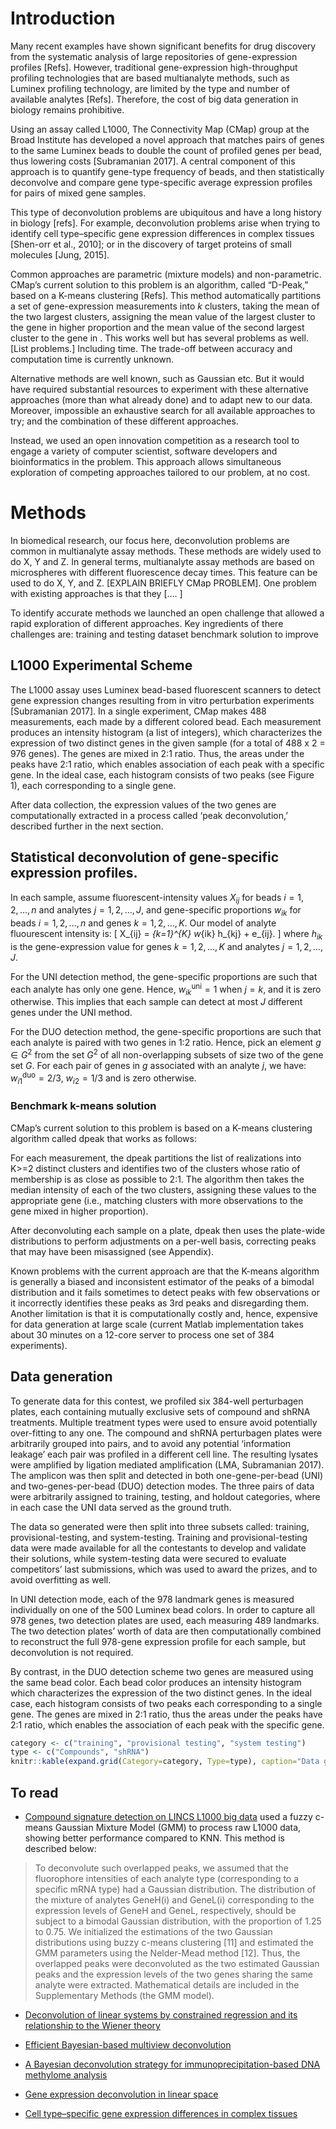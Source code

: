 Introduction
============
 
Many recent examples have shown significant benefits for drug discovery from the systematic analysis of large repositories of gene-expression profiles [Refs]. However, traditional gene-expression high-throughput profiling technologies that are based multianalyte methods, such as Luminex profiling technology, are limited by the type and number of available analytes [Refs]. Therefore, the cost of big data generation in biology remains prohibitive. 

Using an assay called L1000, The Connectivity Map (CMap) group at the Broad Institute has developed a novel approach that matches pairs of genes to the same Luminex beads to double the count of profiled genes per bead, thus lowering costs [Subramanian 2017].
A central component of this approach is to quantify gene-type frequency of beads, and then statistically deconvolve and compare gene type-specific average expression profiles for pairs of mixed gene samples. 

This type of deconvolution problems are ubiquitous and have a long history in biology [refs]. For example, deconvolution problems arise when trying to identify cell type–specific gene expression differences in complex tissues [Shen-orr et al., 2010]; or in the discovery of target proteins of small molecules [Jung, 2015]. 

<!-- 
Shen-orr et al. (2010). Gene expression data from multiple cell-types. The problem is to quantify cell-type frequency "then deconvolve and compare cell type-specific average expression profiles for groups of mixed tissue samples." One approach is "deconvolution to be linear"
 -->

<!-- Broadly speaking, the problem is to estimate the density $f$ of a random variable $X$ based on $n$ observations from $Y = X + \epsilon$, where $\epsilon$ is a measurement error based on a possibly unknown distribution.  (Fan, 1991) -->

<!-- The solution adopted by CMap was a KNN [explain]. This is a standard technique implemented in xxx that gives a good level of accuracy [xxx] and reasonably fast computation time (xxx with the current Matlab implementation). -->

Common approaches are parametric (mixture models) and non-parametric. CMap’s current solution to this problem is an algorithm, called "D-Peak," based on a K-means clustering [Refs]. This method automatically partitions a set of gene-expression measurements into $k$ clusters, taking the mean of the two largest clusters, assigning the mean value of the largest cluster to the gene in higher proportion and the mean value of the second largest cluster to the gene in .  This works well but has several problems as well. [List problems.] Including time. The trade-off between accuracy and computation time is currently unknown. 

Alternative methods are well known, such as Gaussian etc. But it would have required substantial resources to experiment with these alternative approaches (more than what already done) and to adapt new to our data. Moreover, impossible an exhaustive search for all available approaches to try; and the combination of these different approaches. 

Instead, we used an open innovation competition as a research tool to engage a variety of computer scientist, software developers and bioinformatics in the problem. This approach allows  simultaneous exploration of competing approaches tailored to our problem, at no cost. 

Methods
========

In biomedical research, our focus here, deconvolution problems are common in multianalyte assay methods. These methods are widely used to do X, Y and Z. In general terms, multianalyte assay methods are based on microspheres with different fluorescence decay times. This feature can be used to do X, Y, and Z. [EXPLAIN BRIEFLY CMap PROBLEM].
One problem with existing approaches is that they […. ]

To identify accurate methods we launched an open challenge that allowed a rapid exploration of different approaches. Key ingredients of there challenges are:
training and testing dataset
benchmark solution to improve

## L1000 Experimental Scheme

The L1000 assay uses Luminex bead-based fluorescent scanners to detect gene expression changes resulting from in vitro perturbation experiments [Subramanian 2017]. In a single experiment, CMap makes 488 measurements, each made by a different colored bead. Each measurement produces an intensity histogram (a list of integers), which characterizes the expression of two distinct genes in the given sample (for a total of 488 x 2 = 976 genes). The genes are mixed in 2:1 ratio. Thus, the areas under the peaks have 2:1 ratio, which enables association of each peak with a specific gene. In the ideal case, each histogram consists of two peaks (see Figure 1), each corresponding to a single gene. 

After data collection, the expression values of the two genes are computationally extracted in a process called 'peak deconvolution,' described further in the next section. 

<!-- alt. wording
Although the scanner is designed to detect only 500 different bead types, CMap uses it to measure ~1,000 landmark genes (978 genes to be exact). Of the 500 available types, 12 are used to measure controls. The remaining 488 colors are each used to measure two genes. The 976 landmark genes (excluding two genes that are measured independently) are grouped into pairs and coupled to beads of the same color. Genes coupled to the same bead color are combined in a ratio of 2:1 prior to use. So, the detected signal intensity for each bead color provides a composite measure of the abundance of the transcripts of the two genes.
-->

## Statistical deconvolution of gene-specific expression profiles.

In each sample, assume fluorescent-intensity values $X_{ij}$ for beads $i=1,2,\dots, n$ and analytes $j=1,2,\dots, J$, and gene-specific proportions $w_{ik}$ for beads $i=1,2,\dots, n$ and genes $k=1,2,\dots, K$. Our model of analyte fluourescent intensity is:
\[
  X_{ij} = \sum_{k=1}^{K} w_{ik} h_{kj} + e_{ij}. 
\]
where $h_{ik}$ is the gene-expression value for genes $k=1,2,\dots, K$ and analytes $j=1,2,\dots, J$. 

For the UNI detection method, the gene-specific proportions are such that each analyte has only one gene. Hence, $w^{\text{uni}}_{ik} = 1$ when $j = k$, and it is zero otherwise. This implies that each sample can detect at most $J$ different genes under the UNI method. 

For the DUO detection method, the gene-specific proportions are such that each analyte is paired with two genes in 1:2 ratio. Hence, pick an element $g\in G^2$ from the set $G^2$ of all non-overlapping subsets of size two of the gene set $G$. For each pair of genes in $g$ associated with an analyte $j$, we have: $w^{\text{duo}}_{i1} = 2/3$, $w_{i2}=1/3$ and is zero otherwise. 

<!-- from problem statement
Each measurement produces an intensity histogram (a list of integers), which characterizes expression of two distinct genes in the sample (for a total of 488 x 2 = 976 genes). In the ideal case, each histogram consists of two peaks (see Figure 1), each corresponding to a single gene. The genes are mixed in 2:1 ratio, thus the areas under the peaks have 2:1 ratio, which allows us to associate each peak with the specific gene. The median position of each peak corresponds to the gene's expression level, and that's what you need to determine in this challenge.
-->

### Benchmark k-means solution

CMap's current solution to this problem is based on a K-means clustering algorithm called dpeak that works as follows:

For each measurement, the dpeak partitions the list of realizations into K>=2 distinct clusters and identifies two of the clusters whose ratio of membership is as close as possible to 2:1. The algorithm then takes the median intensity of each of the two clusters, assigning these values to the appropriate gene (i.e., matching clusters with more observations to the gene mixed in higher proportion).

After deconvoluting each sample on a plate, dpeak then uses the plate-wide distributions to perform adjustments on a per-well basis, correcting peaks that may have been misassigned (see Appendix).

Known problems with the current approach are that the K-means algorithm is generally a biased and inconsistent estimator of the peaks of a bimodal distribution and it fails sometimes to detect peaks with few observations or it incorrectly identifies these peaks as 3rd peaks and disregarding them. Another limitation is that it is computationally costly and, hence, expensive for data generation at large scale (current Matlab implementation takes about 30 minutes on a 12-core server to process one set of 384 experiments).


## Data generation 

To generate data for this contest, we profiled six 384-well perturbagen plates, each containing mutually exclusive sets of compound and shRNA treatments. Multiple treatment types were used to ensure avoid potentially over-fitting to any one. The compound and shRNA perturbagen plates were arbitrarily grouped into pairs, and to avoid any potential ‘information leakage’ each pair was profiled in a different cell line. The resulting lysates were amplified by ligation mediated amplification (LMA, Subramanian 2017). The amplicon was then split and detected in both one-gene-per-bead (UNI) and two-genes-per-bead (DUO) detection modes. The three pairs of data were arbitrarily assigned to training, testing, and holdout categories, where in each case the UNI data served as the ground truth.

The data so generated were then split into three subsets called: training, provisional-testing, and system-testing. Training and provisional-testing data were made available for all the contestants to develop and validate their solutions, while system-testing data were secured to evaluate competitors' last submissions, which was used to award the prizes, and to avoid overfitting as well.

In UNI detection mode, each of the 978 landmark genes is measured individually on one of the 500 Luminex bead colors. In order to capture all 978 genes, two detection plates are used, each measuring 489 landmarks. The two detection plates’ worth of data are then computationally combined to reconstruct the full 978-gene expression profile for each sample, but deconvolution is not required.

By contrast, in the DUO detection scheme two genes are measured using the same bead color. Each bead color produces an intensity histogram which characterizes the expression of the two distinct genes. In the ideal case, each histogram consists of two peaks each corresponding to a single gene. The genes are mixed in 2:1 ratio, thus the areas under the peaks have 2:1 ratio, which enables the association of each peak with the specific gene. 

```r
category <- c("training", "provisional testing", "system testing")
type <- c("Compounds", "shRNA")
knitr::kable(expand.grid(Category=category, Type=type), caption="Data generated")
```

## To read

- [Compound signature detection on LINCS L1000 big data](https://pubs.rsc.org/en/content/getauthorversionpdf/c4mb00677a) used a fuzzy c-means Gaussian Mixture Model (GMM) to process raw L1000 data, showing better performance compared to KNN. This method is described below:

> To deconvolute such overlapped peaks, we assumed that the fluorophore intensities of each analyte type (corresponding to a specific mRNA type) had a Gaussian distribution. The distribution of the mixture of analytes GeneH(i) and GeneL(i) corresponding to the expression levels of GeneH and GeneL, respectively, should be subject to a bimodal Gaussian distribution, with the proportion of 1.25 to 0.75. We initialized the estimations of the two Gaussian distributions using buzzy c-means clustering [11] and estimated the GMM parameters using the Nelder-Mead method [12]. Thus, the overlapped peaks were deconvoluted as the two estimated Gaussian peaks and the expression levels of the two genes sharing the same analyte were extracted. Mathematical details are included in the Supplementary Methods (the GMM model).

  
- [Deconvolution of linear systems by constrained regression and its relationship to the Wiener theory](https://ieeexplore.ieee.org/abstract/document/4044778)

- [Efficient Bayesian-based multiview deconvolution](https://www.nature.com/articles/nmeth.2929)

- [A Bayesian deconvolution strategy for immunoprecipitation-based DNA methylome analysis](https://www.nature.com/articles/nbt1414)

- [Gene expression deconvolution in linear space](https://www.nature.com/articles/nmeth.1830)

- [Cell type–specific gene expression differences in complex tissues](https://www.nature.com/articles/nmeth.1439)



